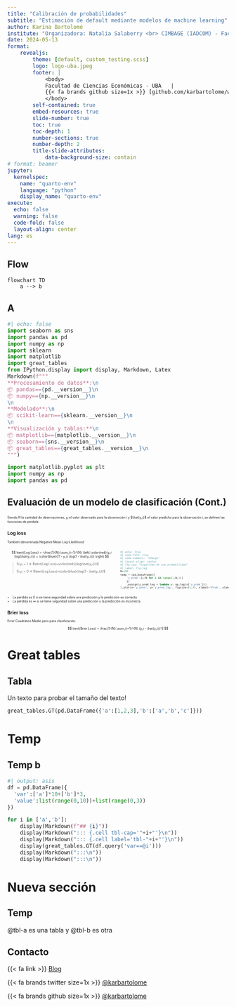 ```yaml
---
title: "Calibración de probabilidades"
subtitle: "Estimación de default mediante modelos de machine learning"
author: Karina Bartolomé
institute: "Organizadora: Natalia Salaberry <br> CIMBAGE (IADCOM) - Facultad Ciencias Económicas (UBA)"
date: 2024-05-13
format: 
    revealjs:
        theme: [default, custom_testing.scss]
        logo: logo-uba.jpeg
        footer: |
            <body>
            Facultad de Ciencias Económicas - UBA   |  
            {{< fa brands github size=1x >}} [github.com/karbartolome/workshops](https://github.com/karbartolome/workshops)
            </body>
        self-contained: true
        embed-resources: true
        slide-number: true
        toc: true
        toc-depth: 1
        number-sections: true
        number-depth: 2
        title-slide-attributes:
            data-background-size: contain  
# format: beamer
jupyter: 
  kernelspec:
    name: "quarto-env"
    language: "python"
    display_name: "quarto-env"
execute:
  echo: false
  warning: false
  code-fold: false
  layout-align: center
lang: es
---
```


## Flow

```mermaid
flowchart TD
    a --> b
```


## A

```python
#| echo: false
import seaborn as sns
import pandas as pd
import numpy as np
import sklearn
import matplotlib
import great_tables
from IPython.display import display, Markdown, Latex
Markdown(f"""
**Procesamiento de datos**:\n
📦 pandas=={pd.__version__}\n
📦 numpy=={np.__version__}\n
\n
**Modelado**:\n
📦 scikit-learn=={sklearn.__version__}\n
\n
**Visualización y tablas:**\n
📦 matplotlib=={matplotlib.__version__}\n
📦 seaborn=={sns.__version__}\n
📦 great_tables=={great_tables.__version__}\n
""")
```

```python
import matplotlib.pyplot as plt
import numpy as np
import pandas as pd
```

## Evaluación de un modelo de clasificación (Cont.)
::: {style="font-size: 50%;"}

Siendo $N$ la cantidad de observaciones, $y_i$ el valor observado para la obseravción $i$ y $\hat{y_i}$ el valor predicho para la observación $i$, se definen las funciones de pérdida:

::: {.nav-pills .panel-tabset}
## Log loss
También denominada Negative Mean Log-Likelihood

::: columns
::: {.column width="50%"}
$$
\text{Log Loss} = -\frac{1}{N} \sum_{i=1}^{N} \left( \color{red}{y_i \log(\hat{y_i})} + \color{blue}{(1 - y_i) \log(1 - \hat{y_i})} \right)
$$

> Si $y_i=1$ => $\text{Log Loss}=\color{red}{\log(\hat{y_i})}$
>
> Si $y_i=0$ => $\text{Log Loss}=\color{blue}{\log(1 - \hat{y_i})}$
:::
::: {.column width="50%"}
```python
#| echo: true
#| code-fold: true
#| code-summary: "Código"
#| layout-align: center
#| fig-cap: "Logatitmo de una probabilidad"
#| label: fig-log
N=100
temp = (pd.DataFrame({
    'y_pred':[i/N for i in range(1,N,1)]
    })
    .assign(y_pred_log = lambda x: np.log(x['y_pred']))
).plot(x='y_pred', y='y_pred_log', figsize=(3,3), xlabel='Prob', ylabel='Log(Prob)');
```
:::
:::

- La pérdida es 0 si se tiene seguridad sobre una predicción y la predicción es correcta
- La pérdida es $\infty$ si se tiene seguridad sobre una predicción y la predicción es incorrecta

## Brier loss
Error Cuadrático Medio pero para clasificación:

$$
\text{Brier Loss} = \frac{1}{N} \sum_{i=1}^{N} (y_i - \hat{y_i})^2
$$

:::
:::



# Great tables

## Tabla

Un texto para probar el tamaño del texto!

```python
great_tables.GT(pd.DataFrame({'a':[1,2,3],'b':['a','b','c']}))
```


# Temp

## Temp b

::: {.nav-pills}
::: {.panel-tabset}

```python
#| output: asis
df = pd.DataFrame({
  'var':['a']*10+['b']*3,
  'value':list(range(0,10))+list(range(0,3))
})

for i in ['a','b']:
    display(Markdown(f"## {i}"))
    display(Markdown("::: {.cell tbl-cap='"+i+"'}\n"))
    display(Markdown("::: {.cell label='tbl-"+i+"'}\n"))
    display(great_tables.GT(df.query('var==@i')))
    display(Markdown(":::\n"))
    display(Markdown(":::\n"))
```
:::
:::

# Nueva sección

## Temp

@tbl-a es una tabla y @tbl-b es otra

## Contacto

{{< fa link >}} [Blog](https://karbartolome-blog.netlify.com)

{{< fa brands twitter size=1x >}} [@karbartolome](https://twitter.com/karbartolome)

{{< fa brands github size=1x >}} [@karbartolome](http://github.com/karbartolome)